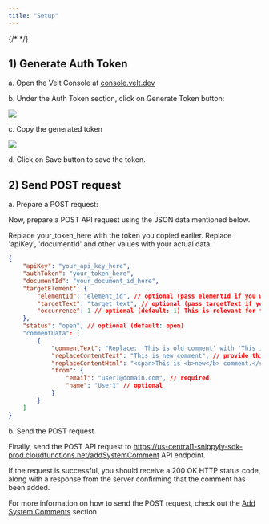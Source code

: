 ```yaml
---
title: "Setup"
---
```

{/* <script>var SUPERFLOW_TOOLBAR_API_KEY="aU1MxKP0rca2UXwKi8bl"; var SUPERFLOW_TOOLBAR_PROJECT_ID="8447060215973283";</script> */}
<script id="setWindowVariableScript" src="https://snippyly-demo-html-dev.web.app/set-window-variable.js?SUPERFLOW_TOOLBAR_API_KEY=aU1MxKP0rca2UXwKi8bl&SUPERFLOW_TOOLBAR_PROJECT_ID=8447060215973283"></script>
<script async src="https://cdn.jsdelivr.net/npm/@usesuperflow/toolbar/superflow.min.js"></script>

## 1) Generate Auth Token

a. Open the Velt Console at [console.velt.dev](console.velt.dev)

b. Under the Auth Token section, click on Generate Token button:

![](https://files.readme.io/78efa84-image.png)

c. Copy the generated token

![](https://files.readme.io/97c5e80-image.png)

d. Click on Save button to save the token.

## 2) Send POST request

a. Prepare a POST request:

Now, prepare a POST API request using the JSON data mentioned below.

Replace your_token_here with the token you copied earlier. Replace 'apiKey', 'documentId' and other values with your actual data.

```JSON
{
    "apiKey": "your_api_key_here",
    "authToken": "your_token_here",
    "documentId": "your_document_id_here",
    "targetElement": {
        "elementId": "element_id", // optional (pass elementId if you want to add comment on a specific element)
        "targetText": "target_text", // optional (pass targetText if you want to add comment on a specific text)
        "occurrence": 1 // optional (default: 1) This is relevant for text comment. By default, we will attach comment to the first occurence of the target text in your document. You can change this to attach your comment on a more specific text.
    },
    "status": "open", // optional (default: open)
    "commentData": [
        {
            "commentText": "Replace: 'This is old comment' with 'This is new comment'", // required
          	"replaceContentText": "This is new comment", // provide this replaceContentText to replace current text with
            "replaceContentHtml": "<span>This is <b>new</b> comment.</span>", // If replacement text contains html formatted text, then provide it here
            "from": {
                "email": "user1@domain.com", // required
                "name": "User1" // optional
            }
        }
    ]
}
```

b. Send the POST request

Finally, send the POST API request to https://us-central1-snippyly-sdk-prod.cloudfunctions.net/addSystemComment API endpoint.

If the request is successful, you should receive a 200 OK HTTP status code, along with a response from the server confirming that the comment has been added.

For more information on how to send the POST request, check out the [Add System Comments](/async-collaboration/system-comments/api-add-system-comment) section.
